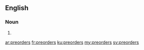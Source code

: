 ==English==

===Noun===
{{head|en|plural}}

# {{plural of|preorder|lang=en}}

[[ar:preorders]]
[[fr:preorders]]
[[ku:preorders]]
[[my:preorders]]
[[sv:preorders]]